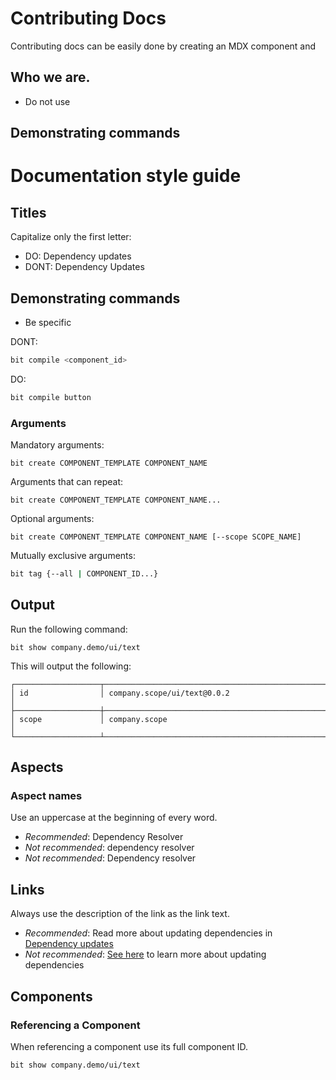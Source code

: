 # Contributing Docs

Contributing docs can be easily done by creating an MDX component and


## Who we are.

- Do not use 


## Demonstrating commands




# Documentation style guide

## Titles

Capitalize only the first letter:

* DO: Dependency updates
* DONT: Dependency Updates 

## Demonstrating commands

- Be specific 

DONT:

```bash
bit compile <component_id>
```

DO:
 
```bash
bit compile button
```


### Arguments

Mandatory arguments:

```
bit create COMPONENT_TEMPLATE COMPONENT_NAME
```

Arguments that can repeat:

```
bit create COMPONENT_TEMPLATE COMPONENT_NAME...
```

Optional arguments:

```
bit create COMPONENT_TEMPLATE COMPONENT_NAME [--scope SCOPE_NAME]
```

Mutually exclusive arguments:

```bash
bit tag {--all | COMPONENT_ID...}
```

## Output
Run the following command:

```
bit show company.demo/ui/text
```

This will output the following:

```
┌───────────────────┬──────────────────────────────────────────────────────────┐
│ id                │ company.scope/ui/text@0.0.2                              │
├───────────────────┼──────────────────────────────────────────────────────────┤
│ scope             │ company.scope                                            │
└───────────────────┴──────────────────────────────────────────────────────────┘
```

## Aspects

### Aspect names

Use an uppercase at the beginning of every word.

* _Recommended_: Dependency Resolver 
* _Not recommended_: dependency resolver
* _Not recommended_: Dependency resolver

## Links

Always use the description of the link as the link text.

* _Recommended_: Read more about updating dependencies in [Dependency updates](#) 
* _Not recommended_: [See here](#) to learn more about updating dependencies


## Components 

### Referencing a Component

When referencing a component use its full component ID.

```
bit show company.demo/ui/text
```